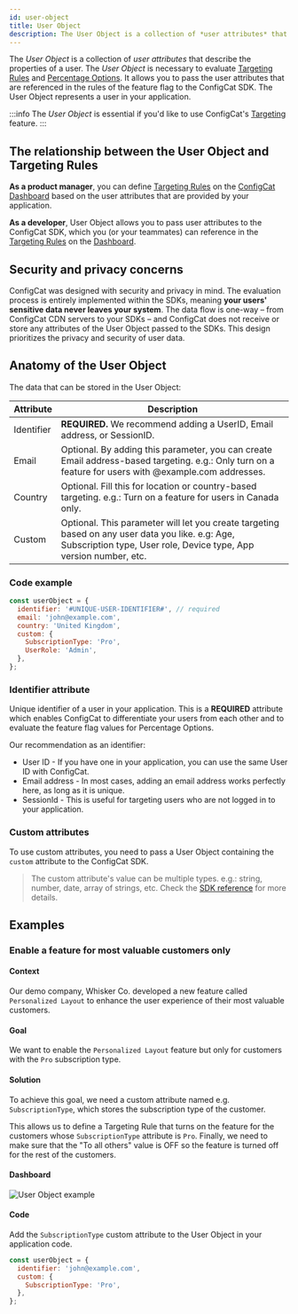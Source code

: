 ```yaml
---
id: user-object
title: User Object
description: The User Object is a collection of *user attributes* that describe the properties of a user. The User Object is essential for targeting.
---
```


The *User Object* is a collection of *user attributes* that describe the properties of a user. The *User Object* is necessary to evaluate [Targeting Rules](../targeting-rule/targeting-rule-overview) and [Percentage Options](../percentage-options).
It allows you to pass the user attributes that are referenced in the rules of the feature flag to the ConfigCat SDK. The User Object represents a user in your application.

:::info
The *User Object* is essential if you'd like to use ConfigCat's [Targeting](../targeting-overview) feature.
:::

## The relationship between the User Object and Targeting Rules

**As a product manager**, you can define [Targeting Rules](../targeting-rule/targeting-rule-overview) on the <a href="https://app.configcat.com" target="_blank">ConfigCat Dashboard</a> based on the user attributes that are provided by your application.

**As a developer**, User Object allows you to pass user attributes to the ConfigCat SDK, which you (or your teammates) can reference in the [Targeting Rules](../targeting-rule/targeting-rule-overview) on the <a href="https://app.configcat.com" target="_blank">Dashboard</a>.

## Security and privacy concerns

ConfigCat was designed with security and privacy in mind. The evaluation process is entirely implemented within the SDKs, meaning **your users' sensitive data never leaves your system**. The data flow is one-way – from ConfigCat CDN servers to your SDKs – and ConfigCat does not receive or store any attributes of the User Object passed to the SDKs. This design prioritizes the privacy and security of user data.

## Anatomy of the User Object

The data that can be stored in the User Object:

| Attribute  | Description                                                                                                                                                              |
| ---------- | ------------------------------------------------------------------------------------------------------------------------------------------------------------------------ |
| Identifier | **REQUIRED.** We recommend adding a UserID, Email address, or SessionID.                                                                                                  |
| Email      | Optional. By adding this parameter, you can create Email address-based targeting. e.g.: Only turn on a feature for users with @example.com addresses.                 |
| Country    | Optional. Fill this for location or country-based targeting. e.g.: Turn on a feature for users in Canada only.                                                        |
| Custom     | Optional. This parameter will let you create targeting based on any user data you like. e.g: Age, Subscription type, User role, Device type, App version number, etc. |

### Code example

```js
const userObject = {
  identifier: '#UNIQUE-USER-IDENTIFIER#', // required
  email: 'john@example.com',
  country: 'United Kingdom',
  custom: {
    SubscriptionType: 'Pro',
    UserRole: 'Admin',
  },
};
```

### Identifier attribute

Unique identifier of a user in your application. This is a **REQUIRED** attribute which enables ConfigCat to differentiate your users from each other and to evaluate the feature flag values for Percentage Options.

Our recommendation as an identifier:

- User ID - If you have one in your application, you can use the same User ID with ConfigCat.
- Email address - In most cases, adding an email address works perfectly here, as long as it is unique.
- SessionId - This is useful for targeting users who are not logged in to your application.

### Custom attributes

To use custom attributes, you need to pass a User Object containing the `custom` attribute to the ConfigCat SDK.

> The custom attribute's value can be multiple types. e.g.: string, number, date, array of strings, etc. Check the [SDK reference](../../sdk-reference/overview) for more details.

## Examples

### Enable a feature for most valuable customers only

#### Context
Our demo company, Whisker Co. developed a new feature called `Personalized Layout` to enhance the user experience of their most valuable customers.

#### Goal
We want to enable the `Personalized Layout` feature but only for customers with the `Pro` subscription type.

#### Solution
To achieve this goal, we need a custom attribute named e.g. `SubscriptionType`, which stores the subscription type of the customer.

This allows us to define a Targeting Rule that turns on the feature for the customers whose `SubscriptionType` attribute is `Pro`. Finally, we need to make sure that the "To all others" value is OFF so the feature is turned off for the rest of the customers.

#### Dashboard
![User Object example](/assets/targeting/user-object/user-object-example.png)

#### Code
Add the `SubscriptionType` custom attribute to the User Object in your application code.

```js
const userObject = {
  identifier: 'john@example.com',
  custom: {
    SubscriptionType: 'Pro',
  },
};
```